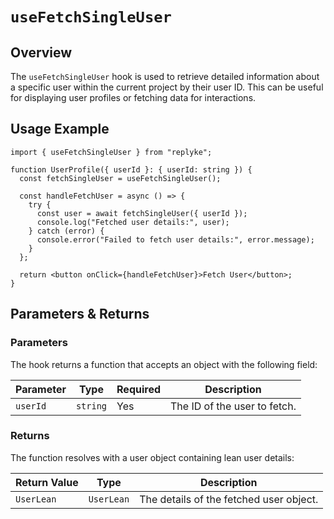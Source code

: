 # `useFetchSingleUser`

## Overview

The `useFetchSingleUser` hook is used to retrieve detailed information about a specific user within the current project by their user ID. This can be useful for displaying user profiles or fetching data for interactions.


## Usage Example

```tsx
import { useFetchSingleUser } from "replyke";

function UserProfile({ userId }: { userId: string }) {
  const fetchSingleUser = useFetchSingleUser();

  const handleFetchUser = async () => {
    try {
      const user = await fetchSingleUser({ userId });
      console.log("Fetched user details:", user);
    } catch (error) {
      console.error("Failed to fetch user details:", error.message);
    }
  };

  return <button onClick={handleFetchUser}>Fetch User</button>;
}
```


## Parameters & Returns

### Parameters

The hook returns a function that accepts an object with the following field:

| Parameter   | Type     | Required | Description                  |
|-------------|----------|----------|------------------------------|
| `userId`    | `string` | Yes      | The ID of the user to fetch. |

### Returns

The function resolves with a user object containing lean user details:

| Return Value | Type      | Description                               |
|--------------|-----------|-------------------------------------------|
| `UserLean`   | `UserLean` | The details of the fetched user object. |
